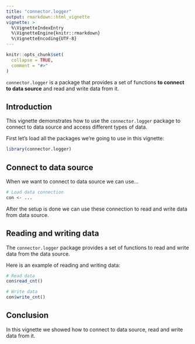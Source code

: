 ```yaml
---
title: "connector.logger"
output: rmarkdown::html_vignette
vignette: >
  %\VignetteIndexEntry
  %\VignetteEngine{knitr::rmarkdown}
  %\VignetteEncoding{UTF-8}
---
```


```r
knitr::opts_chunk$set(
  collapse = TRUE,
  comment = "#>"
)
```

`connector.logger` is a package that provides a set of functions **to connect to data source** and read and write data from it. 

## Introduction

This vignette demonstrates how to use the `connector.logger` package to connect to 
data source and access different types of data.

First let's load all the packages we're going to use in this vignette:
```r
library(connector.logger)
```

## Connect to data source

When we want to connect to data source we can use...

```r
# Load data connection
con <- ...
```

After the setup is done we can use these connection to read and write data from
data source.

## Reading and writing data

The `connector.logger` package provides a set of functions to read and write data
from the data source. 

Here is an example of reading and writing data:

```r
# Read data
con$read_cnt()

# Write data
con$write_cnt()

```

## Conclusion

In this vignette we showed how to connect to data source, read and write
data from it.
